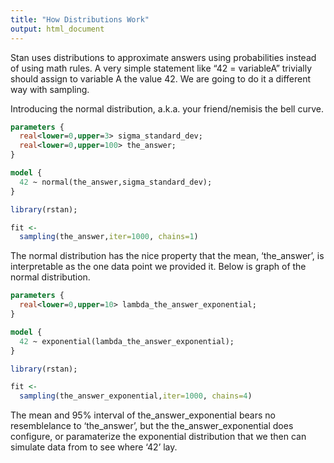 ```yaml
---
title: "How Distributions Work"
output: html_document
---
```

Stan uses distributions to approximate answers using probabilities instead of using math rules. A very simple statement like "42 = variableA" trivially should assign to variable A the value 42. We are going to do it a different way with sampling. 

Introducing the normal distribution, a.k.a. your friend/nemisis the bell curve.

```stan
parameters {
  real<lower=0,upper=3> sigma_standard_dev;
  real<lower=0,upper=100> the_answer;
}

model {
  42 ~ normal(the_answer,sigma_standard_dev);
}

```

```r
library(rstan);

fit <-
  sampling(the_answer,iter=1000, chains=1)

```
The normal distribution has the nice property that the mean, 'the_answer', is interpretable as the one data point we provided it. Below is graph of the normal distribution.

<show histogram>

```stan

parameters {
  real<lower=0,upper=10> lambda_the_answer_exponential;
}

model {
  42 ~ exponential(lambda_the_answer_exponential);
}
```

```r
library(rstan);

fit <-
  sampling(the_answer_exponential,iter=1000, chains=4)

```
The mean and 95% interval of the_answer_exponential bears no resemblelance to 'the_answer', but the the_answer_exponential does configure, or paramaterize the exponential distribution that we then can simulate data from to see where '42' lay. 
